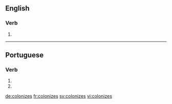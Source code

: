 ==English==

===Verb===
{{head|en}}

# {{en-third-person singular of|colonize}}

----

==Portuguese==

===Verb===
{{pt-verb-form}}

# {{conjugation of|colonizar||2|s|present|subjunctive|lang=pt}}
# {{conjugation of|colonizar||2|s|negative|imperative|lang=pt}}

[[de:colonizes]]
[[fr:colonizes]]
[[sv:colonizes]]
[[vi:colonizes]]